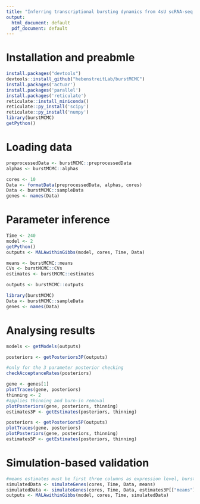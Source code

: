 ```yaml
---
title: "Inferring transcriptional bursting dynamics from 4sU scRNA-seq data"
output:
  html_document: default
  pdf_document: default
---
```


# Installation and preabmle
``` R
install.packages("devtools")
devtools::install_github("hebenstreitLab/burstMCMC")
install.packages('actuar')
install.packages('parallel')
install.packages('reticulate')
reticulate::install_miniconda()
reticulate::py_install('scipy')
reticulate::py_install('numpy')
library(burstMCMC)
getPython()
```

# Loading data
``` R
preprocessedData <- burstMCMC::preprocessedData
alphas <- burstMCMC::alphas

cores <- 10
Data <- formatData(preprocessedData, alphas, cores)
Data <- burstMCMC::sampleData
genes <- names(Data)
```

# Parameter inference
``` R
Time <- 240
model <- 2
getPython()
outputs <- MALAwithinGibbs(model, cores, Time, Data)

means <- burstMCMC::means
CVs <- burstMCMC::CVs
estimates <- burstMCMC::estimates

outputs <- burstMCMC::outputs
```

``` R
library(burstMCMC)
Data <- burstMCMC::sampleData
genes <- names(Data)
```

# Analysing results
``` R
models <- getModels(outputs)

posteriors <- getPosteriors3P(outputs)

#only for the 3 parameter posterior checking
checkAcceptanceRates(posteriors)

gene <- genes[1]
plotTraces(gene, posteriors)
thinning <- 2
#applies thinning and burn-in removal
plotPosteriors(gene, posteriors, thinning)
estimates3P <- getEstimates(posteriors, thinning)

posteriors <- getPosteriors5P(outputs)
plotTraces(gene, posteriors)
plotPosteriors(gene, posteriors, thinning)
estimates5P <- getEstimates(posteriors, thinning)
```

# Simulation-based validation
``` R
#means estimates must be first three columns as expression level, burst rate and transcript lifetime, with genes as rownames
simulatedData <- simulateGenes(cores, Time, Data, means)
simulatedData <- simulateGenes(cores, Time, Data, estimates3P[["means"]])
outputs <- MALAwithinGibbs(model, cores, Time, simulatedData)
```

